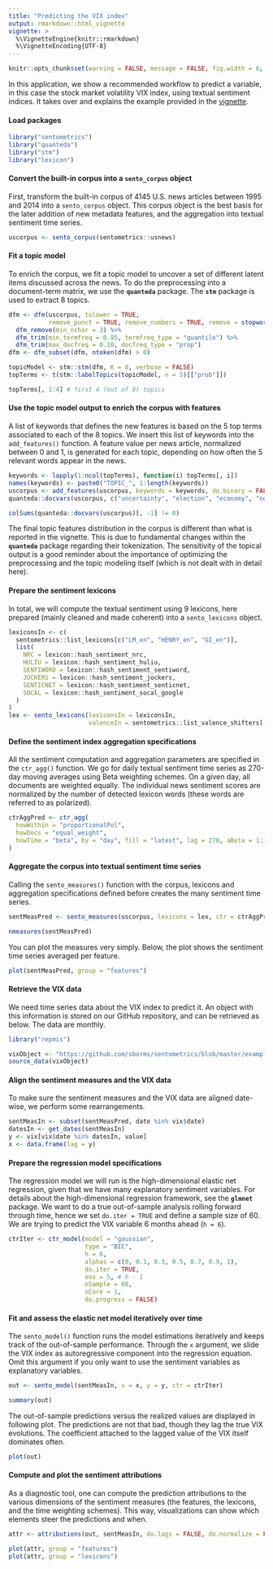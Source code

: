 ```yaml
---
title: "Predicting the VIX index"
output: rmarkdown::html_vignette
vignette: >
  %\VignetteEngine{knitr::rmarkdown}
  %\VignetteEncoding{UTF-8}
---
```


```r
knitr::opts_chunk$set(warning = FALSE, message = FALSE, fig.width = 6, fig.height = 4, fig.align = "center")
```

In this application, we show a recommended workflow to predict a variable, in this case the stock market volatility VIX index, using textual sentiment indices. It takes over and explains the example provided in the [vignette](https://doi.org/10.2139/ssrn.3067734).

#### Load packages

```r
library("sentometrics")
library("quanteda")
library("stm")
library("lexicon")
```

#### Convert the built-in corpus into a `sento_corpus` object 

First, transform the built-in corpus of 4145 U.S. news articles between 1995 and 2014 into a `sento_corpus` object. This corpus object is the best basis for the later addition of new metadata features, and the aggregation into textual sentiment time series.

```r
uscorpus <- sento_corpus(sentometrics::usnews)
```

#### Fit a topic model

To enrich the corpus, we fit a topic model to uncover a set of different latent items discussed across the news. To do the preprocessing into a document-term matrix, we use the **`quanteda`** package. The **`stm`** package is used to extract 8 topics.

```r
dfm <- dfm(uscorpus, tolower = TRUE, 
           remove_punct = TRUE, remove_numbers = TRUE, remove = stopwords("en")) %>%
  dfm_remove(min_nchar = 3) %>%
  dfm_trim(min_termfreq = 0.95, termfreq_type = "quantile") %>%
  dfm_trim(max_docfreq = 0.10, docfreq_type = "prop")
dfm <- dfm_subset(dfm, ntoken(dfm) > 0)

topicModel <- stm::stm(dfm, K = 8, verbose = FALSE)
topTerms <- t(stm::labelTopics(topicModel, n = 5)[["prob"]])

topTerms[, 1:4] # first 4 (out of 8) topics
```

#### Use the topic model output to enrich the corpus with features

A list of keywords that defines the new features is based on the 5 top terms associated to each of the 8 topics. We insert this list of keywords into the `add_features()` function. A feature value per news article, normalized between 0 and 1, is generated for each topic, depending on how often the 5 relevant words appear in the news.

```r
keywords <- lapply(1:ncol(topTerms), function(i) topTerms[, i])
names(keywords) <- paste0("TOPIC_", 1:length(keywords))
uscorpus <- add_features(uscorpus, keywords = keywords, do.binary = FALSE, do.regex = FALSE)
quanteda::docvars(uscorpus, c("uncertainty", "election", "economy", "noneconomy", "wsj", "wapo")) <- NULL

colSums(quanteda::docvars(uscorpus)[, -1] != 0)
```

The final topic features distribution in the corpus is different than what is reported in the vignette. This is due to fundamental changes within the **`quanteda`** package regarding their tokenization. The sensitivity of the topical output is a good reminder about the importance of optimizing the preprocessing and the topic modeling itself (which is not dealt with in detail here).

#### Prepare the sentiment lexicons

In total, we will compute the textual sentiment using 9 lexicons, here prepared (mainly cleaned and made coherent) into a `sento_lexicons` object.

```r
lexiconsIn <- c(
  sentometrics::list_lexicons[c("LM_en", "HENRY_en", "GI_en")],
  list(
    NRC = lexicon::hash_sentiment_nrc,
    HULIU = lexicon::hash_sentiment_huliu,
    SENTIWORD = lexicon::hash_sentiment_sentiword,
    JOCKERS = lexicon::hash_sentiment_jockers,
    SENTICNET = lexicon::hash_sentiment_senticnet,
    SOCAL = lexicon::hash_sentiment_socal_google
  )
)
lex <- sento_lexicons(lexiconsIn = lexiconsIn,
                      valenceIn = sentometrics::list_valence_shifters[["en"]])
```

#### Define the sentiment index aggregation specifications

All the sentiment computation and aggregation parameters are specified in the `ctr_agg()` function. We go for daily textual sentiment time series as 270-day moving averages using Beta weighting schemes. On a given day, all documents are weighted equally. The individual news sentiment scores are normalized by the number of detected lexicon words (these words are referred to as polarized).

```r
ctrAggPred <- ctr_agg(
  howWithin = "proportionalPol",
  howDocs = "equal_weight",
  howTime = "beta", by = "day", fill = "latest", lag = 270, aBeta = 1:3, bBeta = 1:2
)
```

#### Aggregate the corpus into textual sentiment time series

Calling the `sento_measures()` function with the corpus, lexicons and aggregation specifications defined before creates the many sentiment time series.

```r
sentMeasPred <- sento_measures(uscorpus, lexicons = lex, ctr = ctrAggPred)

nmeasures(sentMeasPred)
```

You can plot the measures very simply. Below, the plot shows the sentiment time series averaged per feature.

```r
plot(sentMeasPred, group = "features")
```

#### Retrieve the VIX data

We need time series data about the VIX index to predict it. An object with this information is stored on our GitHub repository, and can be retrieved as below. The data are monthly.

```r
library("repmis")

vixObject <- "https://github.com/sborms/sentometrics/blob/master/examples/vix.rda?raw=true"
source_data(vixObject)
```

#### Align the sentiment measures and the VIX data

To make sure the sentiment measures and the VIX data are aligned date-wise, we perform some rearrangements.

```r
sentMeasIn <- subset(sentMeasPred, date %in% vix$date)
datesIn <- get_dates(sentMeasIn)
y <- vix[vix$date %in% datesIn, value]
x <- data.frame(lag = y)
```

#### Prepare the regression model specifications

The regression model we will run is the high-dimensional elastic net regression, given that we have many explanatory sentiment variables. For details about the high-dimensional regression framework, see the **`glmnet`** package. We want to do a true out-of-sample analysis rolling forward through time, hence we set `do.iter = TRUE` and define a sample size of 60. We are trying to predict the VIX variable 6 months ahead (`h = 6`).

```r
ctrIter <- ctr_model(model = "gaussian",
                     type = "BIC",
                     h = 6,
                     alphas = c(0, 0.1, 0.3, 0.5, 0.7, 0.9, 1),
                     do.iter = TRUE,
                     oos = 5, # h - 1
                     nSample = 60,
                     nCore = 1,
                     do.progress = FALSE)
```

#### Fit and assess the elastic net model iteratively over time

The `sento_model()` function runs the model estimations iteratively and keeps track of the out-of-sample performance. Through the `x` argument, we slide the VIX index as autoregressive component into the regression equation. Omit this argument if you only want to use the sentiment variables as explanatory variables.

```r
out <- sento_model(sentMeasIn, x = x, y = y, ctr = ctrIter)

summary(out)
```

The out-of-sample predictions versus the realized values are displayed in following plot. The predictions are not that bad, though they lag the true VIX evolutions. The coefficient attached to the lagged value of the VIX itself dominates often. 

```r
plot(out)
```

#### Compute and plot the sentiment attributions

As a diagnostic tool, one can compute the prediction attributions to the various dimensions of the sentiment measures (the features, the lexicons, and the time weighting schemes). This way, visualizations can show which elements steer the predictions and when.

```r
attr <- attributions(out, sentMeasIn, do.lags = FALSE, do.normalize = FALSE)
```

```r
plot(attr, group = "features")
plot(attr, group = "lexicons")
```

